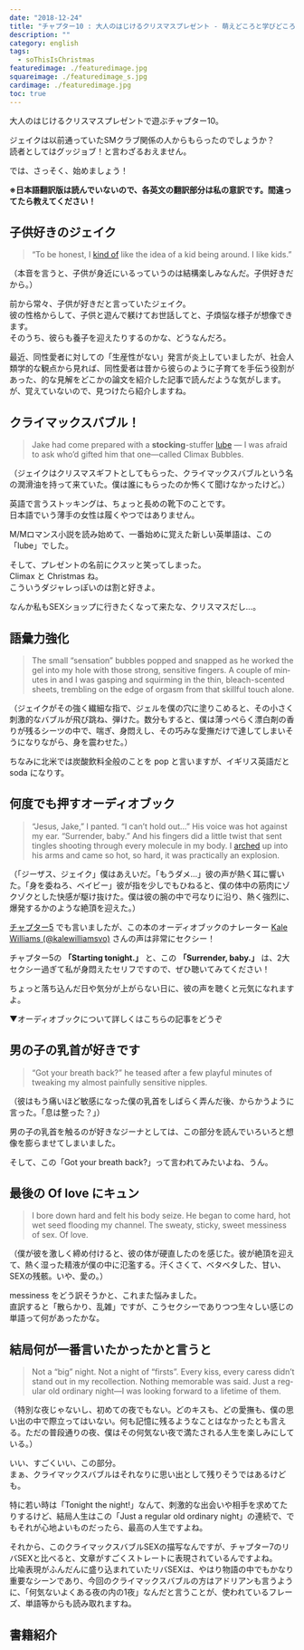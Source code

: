 ```yaml
---
date: "2018-12-24"
title: "チャプター10 : 大人のはじけるクリスマスプレゼント - 萌えどころと学びどころ『So This is Christmas/アドリアン･イングリッシュ(6)』"
description: ""
category: english
tags:
  - soThisIsChristmas
featuredimage: ./featuredimage.jpg
squareimage: ./featuredimage_s.jpg
cardimage: ./featuredimage.jpg
toc: true
---
```



大人のはじけるクリスマスプレゼントで遊ぶチャプター10。

ジェイクは以前通っていたSMクラブ関係の人からもらったのでしょうか？  
読者としてはグッジョブ！と言わざるおえません。

では、さっそく、始めましょう！

<SoThisIsChristmasIndex />

**※日本語翻訳版は読んでいないので、各英文の翻訳部分は私の意訳です。間違ってたら教えてください！**

## 子供好きのジェイク

<Blockquote srcBook="soThisIsChristmas" lang="en" book>
“To be honest, I <a href="/vocabulary/kind-of/">kind of</a> like the idea of a kid being around. I like kids.”
</Blockquote>

<p className="translation">（本音を言うと、子供が身近にいるっていうのは結構楽しみなんだ。子供好きだから。）</p>

前から常々、子供が好きだと言っていたジェイク。  
彼の性格からして、子供と遊んで躾けてお世話してと、子煩悩な様子が想像できます。  
そのうち、彼らも養子を迎えたりするのかな、どうなんだろ。

最近、同性愛者に対しての「生産性がない」発言が炎上していましたが、社会人類学的な観点から見れば、同性愛者は昔から彼らのように子育てを手伝う役割があった、的な見解をどこかの論文を紹介した記事で読んだような気がします。
が、覚えていないので、見つけたら紹介しますね。

## クライマックスバブル！

<Blockquote srcBook="soThisIsChristmas" lang="en" book>
Jake had come prepared with a <strong>stocking</strong>-stuffer <a href="/vocabulary/lube/">lube</a> — I was afraid to ask who’d gifted him that one—called Climax Bubbles.
</Blockquote>

<p className="translation">（ジェイクはクリスマスギフトとしてもらった、クライマックスバブルという名の潤滑油を持って来ていた。僕は誰にもらったのか怖くて聞けなかったけど。）</p>

<Vocabulary en="stocking" ja="靴下" />

英語で言うストッキングは、ちょっと長めの靴下のことです。  
日本語でいう薄手の女性は履くやつではありません。

<Vocabulary en="lube" ja="潤滑油" />

M/Mロマンス小説を読み始めて、一番始めに覚えた新しい英単語は、この「lube」でした。

そして、プレゼントの名前にクスッと笑ってしまった。  
Climax と Christmas ね。  
こういうダジャレっぽいのは割と好きよ。

なんか私もSEXショップに行きたくなって来たな、クリスマスだし…。

## 語彙力強化

<Blockquote srcBook="soThisIsChristmas" lang="en" book>
The small “sensation” bubbles popped and snapped as he worked the gel into my hole with those strong, sensitive fingers. A couple of minutes in and I was gasping and squirming in the thin, bleach-scented sheets, trembling on the edge of orgasm from that skillful touch alone.
</Blockquote>

<p className="translation">（ジェイクがその強く繊細な指で、ジェルを僕の穴に塗りこめると、その小さく刺激的なバブルが飛び跳ね、弾けた。数分もすると、僕は薄っぺらく漂白剤の香りが残るシーツの中で、喘ぎ、身悶えし、その巧みな愛撫だけで達してしまいそうになりながら、身を震わせた。）</p>

<Vocabulary en="pop" ja="飛び出す、破裂する" />

ちなみに北米では炭酸飲料全般のことを pop と言いますが、イギリス英語だと soda になりす。

<Vocabulary en="snap" ja="はじける" />

<Vocabulary en="gasp" ja="あえぐ" />

<Vocabulary en="squirm" ja="身悶えする" />

<Vocabulary en="tremble" ja="身震いする" />

## 何度でも押すオーディオブック

<Blockquote srcBook="soThisIsChristmas" lang="en" book>
“Jesus, Jake,” I panted. “I can’t hold out…” His voice was hot against my ear. “Surrender, baby.” And his fingers did a little twist that sent tingles shooting through every molecule in my body. I <a href="/vocabulary/arch/">arched</a> up into his arms and came so hot, so hard, it was practically an explosion.
</Blockquote>

<p className="translation">（「ジーザス、ジェイク」僕はあえいだ。「もうダメ…」彼の声が熱く耳に響いた。「身を委ねろ、ベイビー」彼が指を少しでもひねると、僕の体中の筋肉にゾクゾクとした快感が駆け抜けた。僕は彼の腕の中で弓なりに沿り、熱く強烈に、爆発するかのような絶頂を迎えた。）</p>

<Vocabulary en="surrender" ja="身を委ねる" />

<Vocabulary en="tingle" ja="うずく、ぞくぞくする" />

<Vocabulary en="practically" ja="= almost, ほとんど" />

[チャプター5](/english/so-this-is-christmas-5/) でも言いましたが、この本のオーディオブックのナレーター [Kale Williams (@kalewilliamsvo)](https://twitter.com/kalewilliamsvo) さんの声は非常にセクシー！

チャプター5の **「Starting tonight.」** と、この **「Surrender, baby.」** は、2大セクシー過ぎて私が身悶えたセリフですので、ぜひ聴いてみてください！

ちょっと落ち込んだ日や気分が上がらない日に、彼の声を聴くと元気になれますよ。

<Amazon
  asin="B07DP5VDT6"
  title="So This is Christmas (The Adrien English Mysteries #6)"
  linkId="695deb8fb82d81c7fb0f584f433d9fb2"
  author="Josh Lanyon"
/>

▼オーディオブックについて詳しくはこちらの記事をどうぞ

<InternalLink slug="/tv-movie/london-spy/" />

## 男の子の乳首が好きです

<Blockquote srcBook="soThisIsChristmas" lang="en" book>
“Got your breath back?” he teased after a few playful minutes of tweaking my almost painfully sensitive nipples.
</Blockquote>

<p className="translation">（彼はもう痛いほど敏感になった僕の乳首をしばらく弄んだ後、からかうように言った。「息は整った？」）</p>

<Vocabulary en="tweak" ja="ひねる、引っ張る" />

男の子の乳首を触るのが好きなジーナとしては、この部分を読んでいろいろと想像を膨らませてしまいました。

そして、この「Got your breath back?」って言われてみたいよね、うん。

## 最後の Of love にキュン

<Blockquote srcBook="soThisIsChristmas" lang="en" book>
I bore down hard and felt his body seize. He began to come hard, hot wet seed flooding my channel. The sweaty, sticky, sweet messiness of sex. Of love.
</Blockquote>

<p className="translation">（僕が彼を激しく締め付けると、彼の体が硬直したのを感じた。彼が絶頂を迎えて、熱く湿った精液が僕の中に氾濫する。汗くさくて、ベタベタした、甘い、SEXの残骸。いや、愛の。）</p>

<Vocabulary en="bear down" ja="圧迫する、力む" />

<Vocabulary en="seize" ja="急に止まる" />

<Vocabulary en="flood" ja="氾濫する" />

<Vocabulary en="channel" ja="管" />

messiness をどう訳そうかと、これまた悩みました。  
直訳すると「散らかり、乱雑」ですが、こうセクシーでありつつ生々しい感じの単語って何があったかな。

## 結局何が一番言いたかったかと言うと

<Blockquote srcBook="soThisIsChristmas" lang="en" book>
Not a “big” night. Not a night of “firsts”. Every kiss, every caress didn’t stand out in my recollection. Nothing memorable was said. Just a regular old ordinary night—I was looking forward to a lifetime of them.
</Blockquote>

<p className="translation">（特別な夜じゃないし、初めての夜でもない。どのキスも、どの愛撫も、僕の思い出の中で際立ってはいない。何も記憶に残るようなことはなかったとも言える。ただの普段通りの夜、僕はその何気ない夜で満たされる人生を楽しみにしている。）</p>

いい、すごくいい、この部分。  
まぁ、クライマックスバブルはそれなりに思い出として残りそうではあるけども。

特に若い時は「Tonight the night!」なんて、刺激的な出会いや相手を求めてたりするけど、結局人生はこの「Just a regular old ordinary night」の連続で、でもそれが心地よいものだったら、最高の人生ですよね。

それから、このクライマックスバブルSEXの描写なんですが、チャプター7のリバSEXと比べると、文章がすごくストレートに表現されているんですよね。  
比喩表現がふんだんに盛り込まれていたリバSEXは、やはり物語の中でもかなり重要なシーンであり、今回のクライマックスバブルの方はアドリアンも言うように、「何気ないよくある夜の内の1夜」なんだと言うことが、使われているフレーズ、単語等からも読み取れますね。

## 書籍紹介

<Amazon book="soThisIsChristmas" />

<SoThisIsChristmasIndex open />
